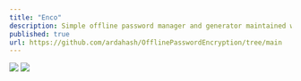 ```yaml
---
title: "Enco"
description: Simple offline password manager and generator maintained with 1 file of python3 code.
published: true
url: https://github.com/ardahash/OfflinePasswordEncryption/tree/main  
---
```


[![](https://github.com/ardahash/arda-bash-portfolio/blob/newmain/public/EncoMark1.PNG?raw=true)](https://github.com/ardahash/OfflinePasswordEncryption/tree/main) 
[![](https://github.com/ardahash/arda-bash-portfolio/blob/newmain/public/EncoMark1_2.PNG?raw=true)](https://github.com/ardahash/OfflinePasswordEncryption/tree/main) 